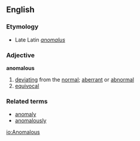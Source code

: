 ==English==
===Etymology===
*Late Latin ''[[anomalus]]''

===Adjective===
'''anomalous'''
#[[deviating]] from the [[normal]]; [[aberrant]] or [[abnormal]]
#[[equivocal]]
===Related terms===
*[[anomaly]]
*[[anomalously]]

[[io:Anomalous]]